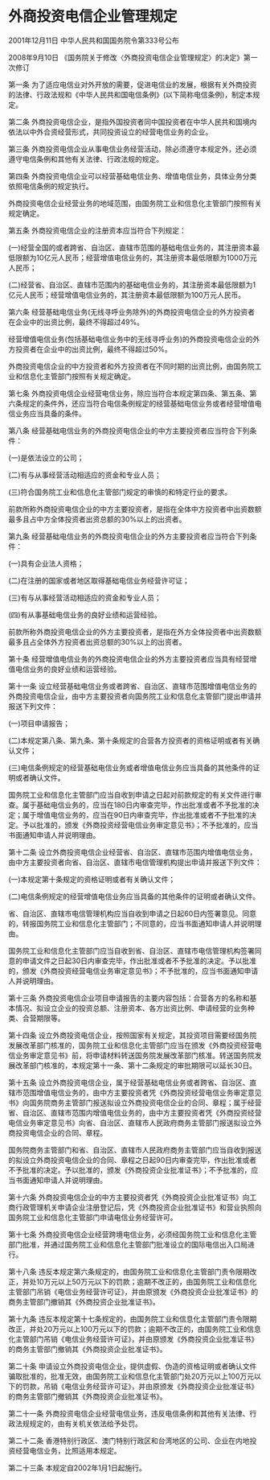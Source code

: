 # 外商投资电信企业管理规定

2001年12月11日 中华人民共和国国务院令第333号公布

2008年9月10日 《国务院关于修改〈外商投资电信企业管理规定〉的决定》第一次修订　

  

第一条 为了适应电信业对外开放的需要，促进电信业的发展，根据有关外商投资的法律、行政法规和《中华人民共和国电信条例》(以下简称电信条例)，制定本规定。

第二条 外商投资电信企业，是指外国投资者同中国投资者在中华人民共和国境内依法以中外合资经营形式，共同投资设立的经营电信业务的企业。

第三条 外商投资电信企业从事电信业务经营活动，除必须遵守本规定外，还必须遵守电信条例和其他有关法律、行政法规的规定。

第四条 外商投资电信企业可以经营基础电信业务、增值电信业务，具体业务分类依照电信条例的规定执行。

外商投资电信企业经营业务的地域范围，由国务院工业和信息化主管部门按照有关规定确定。

第五条 外商投资电信企业的注册资本应当符合下列规定：

(一)经营全国的或者跨省、自治区、直辖市范围的基础电信业务的，其注册资本最低限额为10亿元人民币；经营增值电信业务的，其注册资本最低限额为1000万元人民币；

(二)经营省、自治区、直辖市范围内的基础电信业务的，其注册资本最低限额为1亿元人民币；经营增值电信业务的，其注册资本最低限额为100万元人民币。

第六条 经营基础电信业务(无线寻呼业务除外)的外商投资电信企业的外方投资者在企业中的出资比例，最终不得超过49%。

经营增值电信业务(包括基础电信业务中的无线寻呼业务)的外商投资电信企业的外方投资者在企业中的出资比例，最终不得超过50%。

外商投资电信企业的中方投资者和外方投资者在不同时期的出资比例，由国务院工业和信息化主管部门按照有关规定确定。

第七条 外商投资电信企业经营电信业务，除应当符合本规定第四条、第五条、第六条规定的条件外，还应当符合电信条例规定的经营基础电信业务或者经营增值电信业务应当具备的条件。

第八条 经营基础电信业务的外商投资电信企业的中方主要投资者应当符合下列条件：

(一)是依法设立的公司；

(二)有与从事经营活动相适应的资金和专业人员；

(三)符合国务院工业和信息化主管部门规定的审慎的和特定行业的要求。

前款所称外商投资电信企业的中方主要投资者，是指在全体中方投资者中出资数额最多且占中方全体投资者出资总额的30%以上的出资者。

第九条 经营基础电信业务的外商投资电信企业的外方主要投资者应当符合下列条件：

(一)具有企业法人资格；

(二)在注册的国家或者地区取得基础电信业务经营许可证；

(三)有与从事经营活动相适应的资金和专业人员；

(四)有从事基础电信业务的良好业绩和运营经验。

前款所称外商投资电信企业的外方主要投资者，是指在外方全体投资者中出资数额最多且占全体外方投资者出资总额的30%以上的出资者。

第十条 经营增值电信业务的外商投资电信企业的外方主要投资者应当具有经营增值电信业务的良好业绩和运营经验。

第十一条 设立经营基础电信业务或者跨省、自治区、直辖市范围增值电信业务的外商投资电信企业，由中方主要投资者向国务院工业和信息化主管部门提出申请并报送下列文件：

(一)项目申请报告；

(二)本规定第八条、第九条、第十条规定的合营各方投资者的资格证明或者有关确认文件；

(三)电信条例规定的经营基础电信业务或者增值电信业务应当具备的其他条件的证明或者确认文件。

国务院工业和信息化主管部门应当自收到申请之日起对前款规定的有关文件进行审查。属于基础电信业务的，应当在180日内审查完毕，作出批准或者不予批准的决定；属于增值电信业务的，应当在90日内审查完毕，作出批准或者不予批准的决定。予以批准的，颁发《外商投资经营电信业务审定意见书》；不予批准的，应当书面通知申请人并说明理由。

第十二条 设立外商投资电信企业经营省、自治区、直辖市范围内增值电信业务，由中方主要投资者向省、自治区、直辖市电信管理机构提出申请并报送下列文件：

(一)本规定第十条规定的资格证明或者有关确认文件；

(二)电信条例规定的经营增值电信业务应当具备的其他条件的证明或者确认文件。

省、自治区、直辖市电信管理机构应当自收到申请之日起60日内签署意见。同意的，转报国务院工业和信息化主管部门；不同意的，应当书面通知申请人并说明理由。

国务院工业和信息化主管部门应当自收到省、自治区、直辖市电信管理机构签署同意的申请文件之日起30日内审查完毕，作出批准或者不予批准的决定。予以批准的，颁发《外商投资经营电信业务审定意见书》；不予批准的，应当书面通知申请人并说明理由。

第十三条 外商投资电信企业项目申请报告的主要内容包括：合营各方的名称和基本情况、拟设立企业的投资总额、注册资本、各方出资比例、申请经营的业务种类、合营期限等。

第十四条 设立外商投资电信企业，按照国家有关规定，其投资项目需要经国务院发展改革部门核准的，国务院工业和信息化主管部门应当在颁发《外商投资经营电信业务审定意见书》前，将申请材料转送国务院发展改革部门核准。转送国务院发展改革部门核准的，本规定第十一条、第十二条规定的审批期限可以延长30日。

第十五条 设立外商投资电信企业，属于经营基础电信业务或者跨省、自治区、直辖市范围增值电信业务的，由中方主要投资者凭《外商投资经营电信业务审定意见书》向国务院商务主管部门报送拟设立外商投资电信企业的合同、章程；属于经营省、自治区、直辖市范围内增值电信业务的，由中方主要投资者凭《外商投资经营电信业务审定意见书》向省、自治区、直辖市人民政府商务主管部门报送拟设立外商投资电信企业的合同、章程。

国务院商务主管部门和省、自治区、直辖市人民政府商务主管部门应当自收到报送的拟设立外商投资电信企业的合同、章程之日起90日内审查完毕，作出批准或者不予批准的决定。予以批准的，颁发《外商投资企业批准证书》；不予批准的，应当书面通知申请人并说明理由。

第十六条 外商投资电信企业的中方主要投资者凭《外商投资企业批准证书》向工商行政管理机关申请企业注册登记后，凭《外商投资企业批准证书》和营业执照向国务院工业和信息化主管部门申请电信业务经营许可。

第十七条 外商投资电信企业经营跨境电信业务，必须经国务院工业和信息化主管部门批准，并通过国务院工业和信息化主管部门批准设立的国际电信出入口局进行。

第十八条 违反本规定第六条规定的，由国务院工业和信息化主管部门责令限期改正，并处10万元以上50万元以下的罚款；逾期不改正的，由国务院工业和信息化主管部门吊销《电信业务经营许可证》，并由原颁发《外商投资企业批准证书》的商务主管部门撤销其《外商投资企业批准证书》。

第十九条 违反本规定第十七条规定的，由国务院工业和信息化主管部门责令限期改正，并处20万元以上100万元以下的罚款；逾期不改正的，由国务院工业和信息化主管部门吊销《电信业务经营许可证》，并由原颁发《外商投资企业批准证书》的商务主管部门撤销其《外商投资企业批准证书》。

第二十条 申请设立外商投资电信企业，提供虚假、伪造的资格证明或者确认文件骗取批准的，批准无效，由国务院工业和信息化主管部门处20万元以上100万元以下的罚款，吊销《电信业务经营许可证》，并由原颁发《外商投资企业批准证书》的商务主管部门撤销其《外商投资企业批准证书》。

第二十一条 外商投资电信企业经营电信业务，违反电信条例和其他有关法律、行政法规规定的，由有关机关依法给予处罚。

第二十二条 香港特别行政区、澳门特别行政区和台湾地区的公司、企业在内地投资经营电信业务，比照适用本规定。

第二十三条 本规定自2002年1月1日起施行。